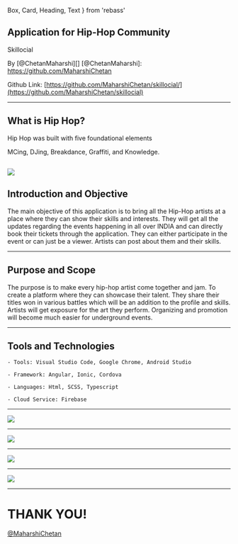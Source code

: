 
  Box,
  Card,
  Heading,
  Text
} from 'rebass'


<Head>
  <title>Skillocial App</title>
</Head>

## Application for Hip-Hop Community

<Box
  p={3}
  fontSize={4}
  color='white'
  bg='#07f'>
  Skillocial
</Box>

By [@ChetanMaharshi][]
[@ChetanMaharshi]: https://github.com/MaharshiChetan

Github Link: [https://github.com/MaharshiChetan/skillocial/](https://github.com/MaharshiChetan/skillocial)

---

## What is Hip Hop?
Hip Hop was built with five foundational elements

MCing, DJing, Breakdance, Graffiti, and Knowledge.

![](https://i.pinimg.com/originals/14/8e/fa/148efa8707e4160a4026441bdb65ec47.jpg)
---

## Introduction and Objective

The main objective of this application is to bring all the Hip-Hop artists at a place where they can show their skills and interests. They will get all the updates regarding the events happening in all over INDIA and can directly book their tickets through the application. They can either participate in the event or can just be a viewer. Artists can post about them and their skills.

---

## Purpose and Scope

The purpose is to make every hip-hop artist come together and jam. To create a platform where they can showcase their talent. They share their titles won in various battles which will be an addition to the profile and skills. Artists will get exposure for the art they perform. Organizing and promotion will become much easier for underground events.

---

## Tools and Technologies

  ```
  - Tools: Visual Studio Code, Google Chrome, Android Studio
  
  - Framework: Angular, Ionic, Cordova
  
  - Languages: Html, SCSS, Typescript
  
  - Cloud Service: Firebase
  ```

---

![](https://doc-0g-10-docs.googleusercontent.com/docs/securesc/ha0ro937gcuc7l7deffksulhg5h7mbp1/jfq6i09ijm0vomv6dj6hal0gagqnodan/1553688000000/01503512654516767214/*/1z37Hc2XrgTbz-qlzVzGbmiK0pyNi47j2)

---

![](https://doc-04-10-docs.googleusercontent.com/docs/securesc/ha0ro937gcuc7l7deffksulhg5h7mbp1/7is0mi8atjqpbbfam4fkcaoumufm66ds/1553688000000/01503512654516767214/*/1frPeKJWhYtTs7HS3gf45hktydmrfU2vB)

---

![](https://doc-0c-10-docs.googleusercontent.com/docs/securesc/ha0ro937gcuc7l7deffksulhg5h7mbp1/1cl3hui360v8lkj15ngvt23s1dkjivh3/1553688000000/01503512654516767214/*/17nwmhhRcxL-a4d_pTPuMoYGi11pYX7QT)

---

![](https://doc-0o-10-docs.googleusercontent.com/docs/securesc/ha0ro937gcuc7l7deffksulhg5h7mbp1/kro09aab8raki7amcusqrpr46628in4r/1553688000000/01503512654516767214/*/1jNR0a04nwn_5ltw_DSEzFizqGB1gIlHc)

---

# THANK YOU!

[@MaharshiChetan](https://github.com/MaharshiChetan)
